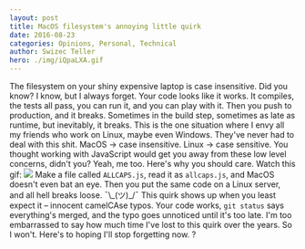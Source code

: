 ```yaml
---
layout: post
title: MacOS filesystem's annoying little quirk
date: 2016-08-23
categories: Opinions, Personal, Technical
author: Swizec Teller
hero: ./img/iQpaLXA.gif
---
```


The filesystem on your shiny expensive laptop is case insensitive. Did you know? I know, but I always forget. Your code looks like it works. It compiles, the tests all pass, you can run it, and you can play with it. Then you push to production, and it breaks. Sometimes in the build step, sometimes as late as runtime, but inevitably, it breaks. This is the one situation where I envy all my friends who work on Linux, maybe even Windows. They've never had to deal with this shit. MacOS → case insensitive. Linux → case sensitive. You thought working with JavaScript would get you away from these low level concerns, didn't you? Yeah, me too. Here's why you should care. Watch this gif: ![](./img/iQpaLXA.gif) Make a file called `ALLCAPS.js`, read it as `allcaps.js`, and MacOS doesn't even bat an eye. Then you put the same code on a Linux server, and all hell breaks loose. ¯\\\_(ツ)\_/¯ This quirk shows up when you least expect it – innocent camelCAse typos. Your code works, `git status` says everything's merged, and the typo goes unnoticed until it's too late. I'm too embarrassed to say how much time I've lost to this quirk over the years. So I won't. Here's to hoping I'll stop forgetting now. ?
